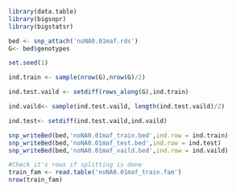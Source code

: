 ```{r}
library(data.table)
library(bigsnpr)
library(bigstatsr)
```

```{r}
bed <- snp_attach('noNA0.01maf.rds')
G<- bed$genotypes
```

```{r}
set.seed(1)

ind.train <- sample(nrow(G),nrow(G)/2)

ind.test.vaild <- setdiff(rows_along(G),ind.train)

ind.vaild<- sample(ind.test.vaild, length(ind.test.vaild)/2)

ind.test<- setdiff(ind.test.vaild,ind.vaild)
```

```{r}
snp_writeBed(bed,'noNA0.01maf_train.bed',ind.row = ind.train)
snp_writeBed(bed,'noNA0.01maf_test.bed',ind.row = ind.test)
snp_writeBed(bed,'noNA0.01maf_vaild.bed',ind.row = ind.vaild)
```

```{r}
#Check it's rows if splitting is done
train_fam <- read.table('noNA0.01maf_train.fam')
nrow(train_fam)
```

